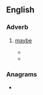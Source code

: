 ==English==

===Adverb===
{{en-adv|-}}

# {{lb|en|nonstandard|dialect}} [[maybe]]
#* {{quote-book|en|year=1914|author=Zane Grey|title=The Light of Western Stars|passage='''Mebbe''' the Don wants to pay a sociable call on our ladies. Mebbe his gang is some hungry, as usual.}}
#* {{quote-book|en|year=1929|author=Edith Wharton|title=Hudson River Bracketed|passage="I thought '''mebbe''' there was something wrong at the Willows," he said.}}

===Anagrams===
* {{anagrams|en|a=bbeem|bembe}}